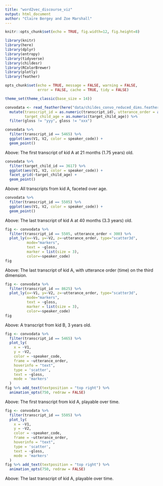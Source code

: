 ```yaml
---
title: "word2vec_discourse_viz"
output: html_document
author: "Claire Bergey and Zoe Marshall"
---
```


```r
knitr::opts_chunk$set(echo = TRUE, fig.width=12, fig.height=8)

library(knitr)
library(here)
library(dplyr)
library(entropy)
library(tidyverse)
library(childesr)
library(RColorBrewer)
library(plotly)
library(feather)

opts_chunk$set(echo = TRUE, message = FALSE, warning = FALSE, 
               error = FALSE, cache = TRUE, tidy = FALSE)

theme_set(theme_classic(base_size = 14))
```

```r
convodata <- read_feather(here("data/childes_convo_reduced_dims.feather")) %>%
  mutate(transcript_id = as.numeric(transcript_id), utterance_order = as.numeric(utterance_order),
         target_child_age = as.numeric(target_child_age)) %>%
  filter(gloss != "yyy", gloss != "xxx")
```

```r
convodata %>%
  filter(transcript_id == 5465) %>%
  ggplot(aes(V1, V2, color = speaker_code)) +
  geom_point()
```

Above: The first transcript of kid A at 21 months (1.75 years) old.


```r
convodata %>%
  filter(target_child_id == 3617) %>%
  ggplot(aes(V1, V2, color = speaker_code)) + 
  facet_grid(~target_child_age) +
  geom_point() 
```

Above: All transcripts from kid A, faceted over age.


```r
convodata %>%
  filter(transcript_id == 5505) %>%
  ggplot(aes(V1, V2, color = speaker_code)) + 
  geom_point() 
```

Above: The last transcript of kid A at 40 months (3.3 years) old.


```r
fig <- convodata %>%
  filter(transcript_id == 5505, utterance_order < 300) %>%
  plot_ly(x=~V1, y=~V2, z=~utterance_order, type="scatter3d", 
          mode="markers", 
          text = ~gloss,
          marker = list(size = 3), 
          color=~speaker_code)
fig
```

Above: The last transcript of kid A, with utterance order (time) on the third dimension.


```r
fig <- convodata %>%
  filter(transcript_id == 8625) %>%
  plot_ly(x=~V1, y=~V2, z=~utterance_order, type="scatter3d", 
          mode="markers", 
          text = ~gloss,
          marker = list(size = 3), 
          color=~speaker_code)
fig

```

Above: A transcript from kid B, 3 years old.


```r
fig <- convodata %>%
  filter(transcript_id == 5465) %>%
  plot_ly(
    x = ~V1,
    y = ~V2,
    color = ~speaker_code,
    frame = ~utterance_order,
    hoverinfo = "text",
    type = 'scatter',
    text = ~gloss,
    mode = 'markers'
  )
fig %>% add_text(textposition = "top right") %>%
  animation_opts(750, redraw = FALSE)
```

Above: The first transcript from kid A, playable over time.


```r
fig <- convodata %>%
  filter(transcript_id == 5505) %>%
  plot_ly(
    x = ~V1,
    y = ~V2,
    color = ~speaker_code,
    frame = ~utterance_order,
    hoverinfo = "text",
    type = 'scatter',
    text = ~gloss,
    mode = 'markers'
  )
fig %>% add_text(textposition = "top right") %>%
  animation_opts(750, redraw = FALSE)
```

Above: The last transcript of kid A, playable over time.


